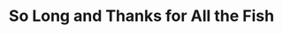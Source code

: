 ---
title: "So Long and Thanks for All the Fish"
bookCover: "/assets/book-covers/so-long-and-thanks-for-all-the-fish.jpg"
bookAuthor: "Douglas Adams"
rating: 10
done: false
tags: []
summary: false
detailedNotes: false
amazonLink: ""
amazonAffiliateLink: ""
---